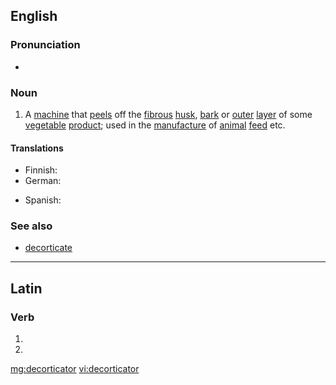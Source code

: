 ==English==

===Pronunciation===
* {{a|UK}} {{IPA|/diːˈkɔː(ɹ)tɪkeɪtə(ɹ)/}}

===Noun===
{{en-noun}}

# A [[machine]] that [[peel]]s off the [[fibrous]] [[husk]], [[bark]] or [[outer]] [[layer]] of some [[vegetable]] [[product]]; used in the [[manufacture]] of [[animal]] [[feed]] etc.

====Translations====
{{trans-top|peeling machine}}
* Finnish: {{t|fi|kuorimakone}}
* German: {{t|de|Schälmaschine|f}}
{{trans-mid}}
* Spanish: {{t|es|descortezador}}
{{trans-bottom}}

===See also===
* [[decorticate]]

----

==Latin==

===Verb===
{{la-verb-form|decorticātor}}

# {{conjugation of|decorticō||2|s|fut|pass|imp|lang=la}}
# {{conjugation of|decorticō||3|s|fut|pass|imp|lang=la}}

[[mg:decorticator]]
[[vi:decorticator]]